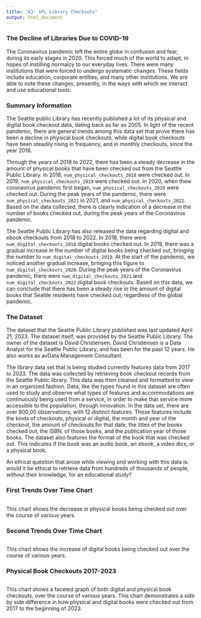 ```yaml
---
title: "A3: SPL Library Checkouts"
output: html_document
---
```


### The Decline of Libraries Due to COVID-19

The Coronavirus pandemic left the entire globe in confusion and fear, during its early stages in 2020. This forced much of the world to adapt, in hopes of instilling normalcy to our everyday lives. There were many institutions that were forced to undergo systematic changes. These fields include education, corporate entities, and many other institutions. We are able to note these changes, presently, in the ways with which we interact and use educational tools.

### Summary Information

The Seattle public Library has recently published a lot of its physical and digital book checkout data, dating back as far as 2005. In light of the recent pandemic, there are general trends among this data set that prove there has been a decline in physical book checkouts, while digital book checkouts have been steadily rising in frequency, and in monthly checkouts, since the year 2018.

Through the years of 2018 to 2022, there has been a steady decrease in the amount of physical books that have been checked out from the Seattle Public Library. In 2018, `num_physical_checkouts_2018` were checked out. In 2019, `num_physical_checkouts_2019` were checked out. In 2020, when thew coronavirus pandemic first began, `num_physical_checkouts_2020` were checked out. During the peak years of the pandemic, there were `num_physical_checkouts_2021` in 2021, and `num_physical_checkouts_2022`. Based on the data collected, there is clearly indication of a decrease in the number of books checked out, during the peak years of the Coronavirus pandemic.

The Seattle Public Library has also released the data regarding digital and ebook checkouts from 2018 to 2022. In 2018, there were `num_digital_checkouts_2018` digital books checked out. In 2019, there was a gradual increase in the number of digital books being checked out, bringing the number to `num_digital_checkouts_2019`. At the start of the pandemic, we noticed another gradual increase, bringing this figure to `num_digital_checkouts_2020`. During the peak years of the Coronavirus pandemic, there were `num_digital_checkouts_2021` and `num_digital_checkouts_2022` digital book checkouts. Based on this data, we can conclude that there has been a steady rise in the amount of digital books that Seattle residents have checked out, regardless of the global pandemic.



### The Dataset

The dataset that the Seattle Public Library published was last updated April 21, 2023. The dataset itself, was provided by the Seattle Public Library. The owner of the dataset is David Christensen. David Christensen is a Data Analyst for the Seattle Public Library, and has been for the past 12 years. He also works as avData Management Consultant.

The library data set that is being studied currently features data from 2017 to 2023. The data was collected by retrieving book checkout records from the Seattle Public library. This data was then cleaned and formatted to view in an organized fashion. Data, like the types found in this dataset are often used to study and observe what types of features and accommodations are continuously being used from a service, in order to make that service more accessible to the population, through innovation. In the data set, there are over 800,00 observations, with 12 distinct features. These features include the kinds of checkouts, physical or digital, the month and year of the checkout, the amount of checkouts for that date, the titles of the books checked out, the ISBN, of those books, and the publication year of those books. The dataset also features the format of the book that was checked out. This indicates if the book was an audio book, an ebook, a video dics, or a physical book.

An ethical question that arose while viewing and working with this data is: would it be ethical to retrieve data from hundreds of thousands of people, without their knowledge, for an educational study?



### First Trends Over Time Chart


```r
```
This chart shows the decrease in physical books being checked out over the course of various years.

### Second Trends Over Time Chart

```r
```
This chart shows the increase of digital books being checked out over the course of various years.

### Physical Book Checkouts 2017-2023


```r
```
This chart shows a faceted graph of both digital and physical book checkouts, over the course of various years. This chart demonstrates a side by side difference in how physical and digital books were checked out from 2017 to the beginning of 2023.

